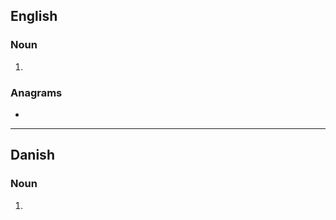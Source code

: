 {{also|ménagés|ménages}}
==English==

===Noun===
{{head|en|noun form}}

# {{plural of|en|menage}}

===Anagrams===
* {{anagrams|en|a=aeegmns|Meegans|manèges}}

----

==Danish==

===Noun===
{{head|da|noun form|g=c}}

# {{inflection of|da|menage||indef|gen|s}}